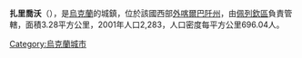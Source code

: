 {{coord|48|46|12|N|22|30|50|E|scale:100000|display=title}}

'''扎里喬沃'''（{{lang-uk|Зарічово}}），是[[烏克蘭|烏克蘭]]的城鎮，位於該國西部[[外喀爾巴阡州|外喀爾巴阡州]]，由[[佩列欽區|佩列欽區]]負責管轄，面積3.28平方公里，2001年人口2,283，人口密度每平方公里696.04人。

{{Ukraine-geo-stub}}
[[Category:烏克蘭城市|Category:烏克蘭城市]]